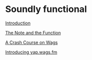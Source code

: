 # Soundly functional

[Introduction](./introduction)

[The Note and the Function](./note-function)

[A Crash Course on Wags](./crash-course)

[Introducing yap.wags.fm](./yap)
